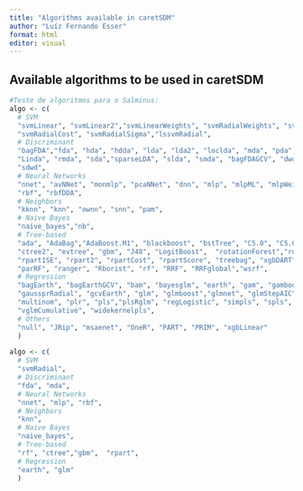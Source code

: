 ```yaml
---
title: "Algorithms available in caretSDM"
author: "Luíz Fernando Esser"
format: html
editor: visual
---
```


## Available algorithms to be used in caretSDM

```r
#Teste de algoritmos para o Salminus:
algo <- c(
  # SVM
  "svmLinear", "svmLinear2","svmLinearWeights", "svmRadialWeights", "svmPoly", "svmRadial",
  "svmRadialCost", "svmRadialSigma","lssvmRadial",
  # Discriminant
  "bagFDA","fda", "hda", "hdda", "lda", "lda2", "loclda", "mda", "pda", "pda2", "qda", "rda",
  "Linda", "rmda", "sda","sparseLDA", "slda", "smda", "bagFDAGCV", "dwdLinear", "dwdRadial", "Mlda",
  "sdwd",
  # Neural Networks
  "nnet", "avNNet", "monmlp", "pcaNNet", "dnn", "mlp", "mlpML", "mlpWeightDecay", "mlpWeightDecayML",
  "rbf", "rbfDDA",
  # Neighbors
  "kknn", "knn", "ownn", "snn", "pam",
  # Naive Bayes
  "naive_bayes","nb",
  # Tree-based
  "ada", "AdaBag","AdaBoost.M1", "blackboost", "bstTree", "C5.0", "C5.0Cost", "C5.0Tree", "ctree",
  "ctree2", "evtree", "gbm", "J48", "LogitBoost",  "rotationForest","rotationForestCp", "rpart",
  "rpart1SE", "rpart2", "rpartCost", "rpartScore", "treebag", "xgbDART","xgbTree","cforest", "LMT",
  "parRF", "ranger", "Rborist", "rf", "RRF", "RRFglobal","wsrf",
  # Regression
  "bagEarth", "bagEarthGCV", "bam", "bayesglm", "earth", "gam", "gamboost", "gamLoess", "gamSpline",
  "gaussprRadial", "gcvEarth", "glm", "glmboost","glmnet", "glmStepAIC", "gpls","kernelpls",
  "multinom", "plr", "pls","plsRglm", "regLogistic", "simpls", "spls", "vglmAdjCat", "vglmContRatio",
  "vglmCumulative", "widekernelpls",
  # Others
  "null", "JRip", "msaenet", "OneR", "PART", "PRIM", "xgbLinear"
  )

algo <- c(
  # SVM
  "svmRadial",
  # Discriminant
  "fda", "mda",
  # Neural Networks
  "nnet", "mlp", "rbf",
  # Neighbors
  "knn",
  # Naive Bayes
  "naive_bayes",
  # Tree-based
  "rf", "ctree","gbm",  "rpart",
  # Regression
  "earth", "glm"
  )
```
